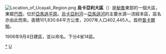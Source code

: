{{unreferenced|time=2012-3-17}} 
[[File:Location_of_Ucayali_Region.png|right]]
'''烏卡亞利大區'''（{{lang-es|Departamento de Ucayali}}）是[[秘魯|秘魯]]東部的一個大區，東鄰[[巴西|巴西]]，位於[[亞馬遜平原|亞馬遜平原]]。[[烏卡亞利河|烏卡亞利河]]—[[亞馬遜河|亞馬遜河]]的主要水源—流經本區，區名亦由此而來。面積101,830.64平方公里，2007年人口402,445人。首府[[普卡爾帕|普卡爾帕]]。

1906年9月4日建區，並以命名。下分4省14區。
{{秘鲁区份}}
{{秘魯省份|state=collapsed}}
{{秘鲁行政区划小作品}}
[[Category:乌卡亚利大区|*]]
[[Category:秘鲁大区|U]]